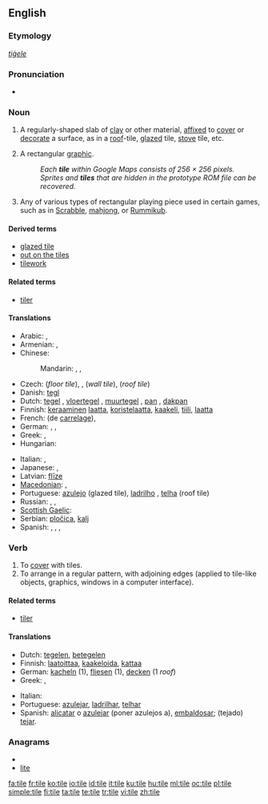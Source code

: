 {{wikipedia|dab=tile (disambiguation)}}
{{wikipedia}}
==English==

===Etymology===
{{etyl|ang}} ''[[tiġele]]''

===Pronunciation===
* {{rhymes|aɪl}}

===Noun===
{{en-noun}}

# A regularly-shaped slab of [[clay]] or other material, [[affixed]] to [[cover]] or [[decorate]] a surface, as in a [[roof]]-tile, [[glazed]] tile, [[stove]] tile, etc.
# {{computing}} A rectangular [[graphic]].
#: ''Each '''tile''' within Google Maps consists of 256 &times; 256 pixels.''
#: ''Sprites and '''tiles''' that are hidden in the prototype ROM file can be recovered.''
# Any of various types of rectangular playing piece used in certain games, such as in [[Scrabble]], [[mahjong]], or [[Rummikub]].

====Derived terms====
* [[glazed tile]]
* [[out on the tiles]]
* [[tilework]]

====Related terms====
* [[tiler]]

====Translations====
{{trans-top|mostly rectangular shaped sheet of ceramic or fired clay to cover surfaces}}
* Arabic: {{t|ar|قرميدة|f|tr=qirmiida}},  {{qualifier|collective}} {{t|ar|قرميد|tr=qirmiid}}
* Armenian: {{t-|hy|կղմինդր|tr=kġmindr}}, {{t|hy|հախճասալ|tr=haxč̣asal}}
* Chinese:
*: Mandarin: {{t-|cmn|瓦|tr=wǎ|sc=Hani}},  {{t-|cmn|磚瓦|sc=Hani}},  {{t-|cmn|砖瓦|tr=zhuānwǎ|sc=Hani}}
* Czech: {{t-|cs|dlaždice|f}} (''floor tile''), {{t-|cs|kachle|f}}, {{t-|cs|obkladačka|f}} (''wall tile''), {{t-|cs|taška|f}} (''roof tile'')
* Danish: [[tegl]] {{c}}
* Dutch: [[tegel]] {{m}}, [[vloertegel]] {{f}}, [[muurtegel]] {{m}}, [[pan]] {{f}}, [[dakpan]] {{f}}
* Finnish: [[keraaminen]] [[laatta]], [[koristelaatta]], [[kaakeli]], [[tiili]], [[laatta]]
* French: {{t+|fr|carreau|m}} (de [[carrelage]]),  {{t+|fr|tuile|f}}
* German: {{t-|de|Kachel|f}}, {{t+|de|Fliese|f}},  {{qualifier|roof tile}} {{t+|de|Dachziegel|m}}
* Greek: {{t|el|πλακίδιο|n|tr=plakídio|sc=Grek}}, {{t|el|πλακάκι|n|tr=plakáki|sc=Grek}}
* Hungarian: {{t+|hu|cserép}}
{{trans-mid}}
* Italian: {{t-|it|piastrella|f}}, {{t-|it|tegola|f}}
* Japanese: {{t|ja|タイル|tr=tairu}},  {{qualifier|roof tile}} {{t+|ja|瓦|tr=かわら, kawara}}
* Latvian: [[flīze]] {{f}}
* [[Macedonian]]: {{qualifier|floor and wall tile}} {{t|mk|плочка|f|tr=plóčka}},  {{qualifier|roof tile}} {{t|mk|ќерамида|tr=ḱerámida}}
* Portuguese: [[azulejo]] {{m}} (glazed tile), [[ladrilho]] {{m}}, [[telha]] {{f}} (roof tile)
* Russian: {{t|ru|плитка|f|tr=plítka}}, {{qualifier|glazed tile}}  {{t|ru|кафель|m|tr=káfel'}},  {{qualifier|roof tile}} {{t+|ru|черепица|f|tr=čerepíca}}
* [[Scottish Gaelic]]: {{t-|gd|leacag|f|xs=Scottish Gaelic}}
* Serbian: [[pločica]], [[kalj]]
* Spanish: {{qualifier|glazed tile}} {{t+|es|azulejo|m}}, {{t|es|alicatado|m}}, {{qualifier|floor tile}} {{t+|es|baldosa|f}}, {{qualifier|roof tile}} {{t-|es|teja|f}}
{{trans-bottom}}

===Verb===
{{en-verb|tiles|tiling|tiled}}

# To [[cover]] with tiles.
# To arrange in a regular pattern, with adjoining edges (applied to tile-like objects, graphics, windows in a computer interface).

====Related terms====
* [[tiler]]

====Translations====
{{trans-top|to cover with tiles}}
* Dutch: [[tegelen]], [[betegelen]]
* Finnish: [[laatoittaa]], [[kaakeloida]], [[kattaa]]
* German: [[kacheln]] (1), [[fliesen]] (1), [[decken]] (1 ''roof'')
* Greek: {{t|el|πλακοστρώνω|tr=plakostróno|sc=Grek}}, {{t|el|στρώνω με πλακάκια|tr=stróno me plakákia|sc=Grek}}
{{trans-mid}}
* Italian: {{t-|it|piastrellare}}
* Portuguese: [[azulejar]], [[ladrilhar]], [[telhar]]
* Spanish: [[alicatar]] o [[azulejar]] (poner azulejos a), [[embaldosar]]; (tejado) [[tejar]].
{{trans-bottom}}

===Anagrams===
* {{alphagram|eilt}}
* [[lite#English|lite]]

[[fa:tile]]
[[fr:tile]]
[[ko:tile]]
[[io:tile]]
[[id:tile]]
[[it:tile]]
[[ku:tile]]
[[hu:tile]]
[[ml:tile]]
[[oc:tile]]
[[pl:tile]]
[[simple:tile]]
[[fi:tile]]
[[ta:tile]]
[[te:tile]]
[[tr:tile]]
[[vi:tile]]
[[zh:tile]]